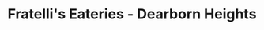 ---
title: Fratelli's Eateries - Dearborn Heights
image: ../images/fratellis.jpg
featured: false
tags:
    - restaurant
    - pizza
    - open late
description: Established in 2019, with one goal in mind...to make each and every experience with us a memorable one. Our wide array of menu items has something for everyone! Our secret is simple, everything is made from the heart. Why Fratelli's? Because we are so much more than pizza!  Not only are we famous for pizzas, but we are also famous for our Smash Burgers, Crispy Chicken Sandwiches, Fish & Chips, Wings & Tenders, Fish & Shrimp Tacos and so much more! 
link: https://www.myfratellis.com/
instagram: https://www.instagram.com/fratelliseateries/
phone: tel:313-908-6669
apple: https://maps.apple.com/?address=24546+Ford+Rd%2C+Dearborn+Heights%2C+MI+48127%2C+United+States&auid=14282615462841039860&ll=42.3271354%2C-83.2783194&lsp=9902&q=Fratelli%E2%80%99s+Eateries
google: https://maps.app.goo.gl/q4iSyFcKJuPGKj1x9
hours:
    sunday: 1pm - 1am
    monday: 11am - 1am
    tuesday: 11am - 1am
    wednesday: 11am - 1am
    thursday: 11am - 1am
    friday: 11am - 2am
    saturday: 1pm - 2am
---